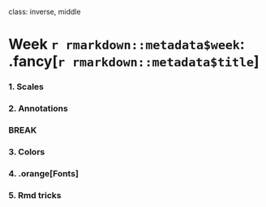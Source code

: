 
class: inverse, middle

# Week `r rmarkdown::metadata$week`: .fancy[`r rmarkdown::metadata$title`]

### 1. Scales
### 2. Annotations

### BREAK

### 3. Colors
### 4. .orange[Fonts]
### 5. Rmd tricks
